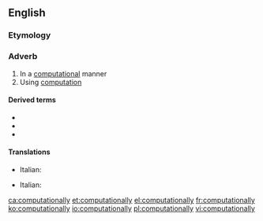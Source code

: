 ==English==

===Etymology===
{{suffix|computational|ly|lang=en}}

===Adverb===
{{en-adv}}

# In a [[computational]] manner
# Using [[computation]]

====Derived terms====
* {{l|en|computationally expensive}}
* {{l|en|computationally indistinguishable}}
* {{l|en|computationally secure}}

====Translations====
{{trans-top|computational manner}}
* Italian: {{t|it|computazionalmente}}
{{trans-mid}}
{{trans-bottom}}

{{trans-top|using computation}}
* Italian: {{t|it|computazionalmente}}
{{trans-mid}}
{{trans-bottom}}

[[ca:computationally]]
[[et:computationally]]
[[el:computationally]]
[[fr:computationally]]
[[ko:computationally]]
[[io:computationally]]
[[pl:computationally]]
[[vi:computationally]]